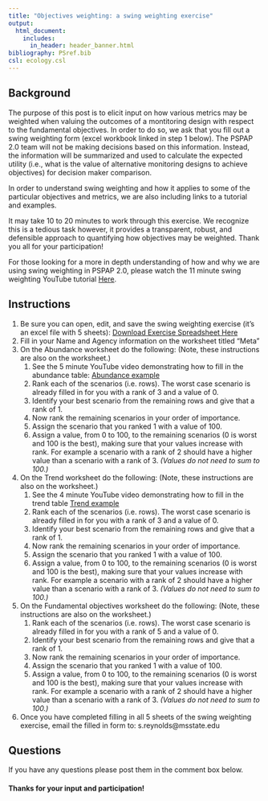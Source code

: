 ```yaml
---
title: "Objectives weighting: a swing weighting exercise"
output: 
  html_document:
    includes:
      in_header: header_banner.html 
bibliography: PSref.bib
csl: ecology.csl  
---
```

  
<!--
rmarkdown::render_site("2018-02-11-swing-weighting.Rmd")# build website
-->


## Background

The purpose of this post is to elicit input on how various metrics may 
be weighted when valuing the outcomes of a montitoring design with 
respect to the fundamental objectives. In order to do so, we ask that 
you fill out a swing weighting form (excel workbook linked in step 1 
below). The PSPAP 2.0 team will not be making decisions based on this 
information. Instead, the information will be summarized and used to 
calculate the expected utility (i.e., what is the value of alternative 
monitoring designs to achieve objectives) for decision maker comparison. 

In order to understand swing weighting and how it applies to some of the 
particular objectives and metrics, we are also including links to a 
tutorial and examples.

It may take 10 to 20 minutes to work through this exercise. We recognize 
this is a tedious task however, it provides a transparent, robust, and defensible
approach to quantifying how objectives may be weighted. Thank you all for your participation!
 
For those looking for a more in depth understanding of how and why we 
are using swing weighting in PSPAP 2.0, please watch the 11 minute 
swing weighting YouTube tutorial [Here](https://www.youtube.com/watch?v=HkXh0ue_Zjw). 

## Instructions
1. Be sure you can open, edit, and save the swing weighting exercise (it's an excel file with 5 sheets): [Download Exercise Spreadsheet Here](swing-weighting-exercise.xlsx) 
2. Fill in your Name and Agency information on the worksheet titled "Meta"
3. On the Abundance worksheet do the following:  (Note, these instructions are also on the worksheet.)
    1. See the 5 minute YouTube video demonstrating how to fill in the abundance table:  [Abundance example](https://www.youtube.com/watch?v=UKX0Uw7Ta0A)
    2. Rank each of the scenarios (i.e. rows). The worst case scenario is already filled in for you with a rank of 3 and a value of 0.
    3. Identify your best scenario from the remaining rows and give that a rank of 1. 
    4. Now rank the remaining scenarios in your order of importance. 
    5. Assign the scenario that you ranked 1 with a value of 100. 
    6. Assign a value, from 0 to 100, to the remaining scenarios (0 is worst and 100 is the best),
    making sure that your values increase with rank. For example a scenario with a rank of 2 should
    have a higher value than a scenario with a rank of 3. *(Values do not need to sum to 100.)*
4. On the Trend worksheet do the following:   (Note, these instructions are also on the worksheet.)
    1. See the 4 minute YouTube video demonstrating how to fill in the trend table [Trend example](https://www.youtube.com/watch?v=LPbdE_dK1vk)
    2. Rank each of the scenarios (i.e. rows). The worst case scenario is already filled in for you with a rank of 3 and a value of 0.
    3. Identify your best scenario from the remaining rows and give that a rank of 1. 
    4. Now rank the remaining scenarios in your order of importance. 
    5. Assign the scenario that you ranked 1 with a value of 100. 
    6. Assign a value, from 0 to 100, to the remaining scenarios (0 is worst and 100 is the best),
    making sure that your values increase with rank. For example a scenario with a rank of 2 should
    have a higher value than a scenario with a rank of 3. *(Values do not need to sum to 100.)*
6. On the Fundamental objectives worksheet do the following:   (Note, these instructions are also on the worksheet.)
    1. Rank each of the scenarios (i.e. rows). The worst case scenario is already filled in for you with a rank of 5 and a value of 0.
    2. Identify your best scenario from the remaining rows and give that a rank of 1. 
    3. Now rank the remaining scenarios in your order of importance. 
    4. Assign the scenario that you ranked 1 with a value of 100. 
    5. Assign a value, from 0 to 100, to the remaining scenarios (0 is worst and 100 is the best),
    making sure that your values increase with rank. For example a scenario with a rank of 2 should
    have a higher value than a scenario with a rank of 3. *(Values do not need to sum to 100.)*   
3. Once you have completed filling in all 5 sheets of the swing weighting exercise, email the filled in form to: s.reynolds@msstate.edu 



## Questions
If you have any questions please post them in the comment box below. 


#### Thanks for your input and participation!

<!--
## Videos
### Swing Weighting
<iframe width="560" height="315" src="https://www.youtube.com/watch?v=57XeTdCEH7E" frameborder="0" allowfullscreen></iframe>

### Abundance
<iframe width="560" height="315" src="https://www.youtube.com/watch?v=UKX0Uw7Ta0A" frameborder="0" allowfullscreen></iframe>

### Trend
<iframe width="560" height="315" src="https://www.youtube.com/watch?v=LPbdE_dK1vk" frameborder="0" allowfullscreen></iframe>
-->

  
